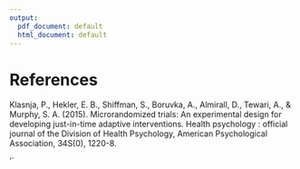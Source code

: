 ---
output:
  pdf_document: default
  html_document: default
---
<!--`r if (knitr::is_html_output()) '-->
# References {-}

Klasnja, P., Hekler, E. B., Shiffman, S., Boruvka, A., Almirall, D., Tewari, A., & Murphy, S. A. (2015). Microrandomized trials: An experimental design for developing just-in-time adaptive interventions. Health psychology : official journal of the Division of Health Psychology, American Psychological Association, 34S(0), 1220-8.

'`
